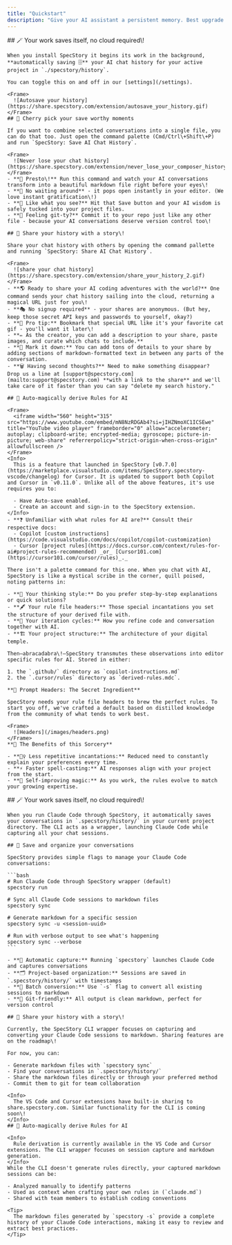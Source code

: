 ```yaml
---
title: "Quickstart"
description: "Give your AI assistant a persistent memory. Best upgrade since coffee ☕"
---
```


<Tabs>
  <Tab title="Cursor + VSCode">
    ## 🪄 Your work saves itself, no cloud required\!

    When you install SpecStory it begins its work in the background, **automatically saving 🗄️** your AI chat history for your active project in `./specstory/history`.

    You can toggle this on and off in our [settings](/settings).

    <Frame>
      ![Autosave your history](https://share.specstory.com/extension/autosave_your_history.gif)
    </Frame>
    ## 🎯 Cherry pick your save worthy moments

    If you want to combine selected conversations into a single file, you can do that too. Just open the command palette (Cmd/Ctrl\+Shift\+P) and run `SpecStory: Save AI Chat History`.

    <Frame>
      ![Never lose your chat history](https://share.specstory.com/extension/never_lose_your_composer_history_2.gif)
    </Frame>
    - **📝 Presto\!** Run this command and watch your AI conversations transform into a beautiful markdown file right before your eyes\!
    - **👀 No waiting around** - it pops open instantly in your editor. (We love instant gratification\!)
    - **💾 Like what you see?** Hit that Save button and your AI wisdom is safely tucked into your project files.
    - **🌳 Feeling git-ty?** Commit it to your repo just like any other file - because your AI conversations deserve version control too\!

    ## 🌟 Share your history with a story\!

    Share your chat history with others by opening the command pallette and running `SpecStory: Share AI Chat History`.

    <Frame>
      ![share your chat history](https://share.specstory.com/extension/share_your_history_2.gif)
    </Frame>
    - **🌎 Ready to share your AI coding adventures with the world?** One command sends your chat history sailing into the cloud, returning a magical URL just for you\!
    - **🎭 No signup required** - your shares are anonymous. (But hey, keep those secret API keys and passwords to yourself, okay?)
    - **🔗 Pro tip:** Bookmark that special URL like it's your favorite cat gif - you'll want it later\!
    - **✏️ As the creator, you can add a description to your share, paste images, and curate which chats to include.**
    - **📝 Mark it down:** You can add tons of details to your share by adding sections of markdown-formatted text in between any parts of the conversation.
    - **🗑️ Having second thoughts?** Need to make something disappear? Drop us a line at [support@specstory.com](mailto:support@specstory.com) **with a link to the share** and we'll take care of it faster than you can say "delete my search history."

    ## 🧪 Auto-magically derive Rules for AI

    <Frame>
      <iframe width="560" height="315" src="https://www.youtube.com/embed/mN8NzRDGAb4?si=jIHZNmoXC1ICSEwe" title="YouTube video player" frameborder="0" allow="accelerometer; autoplay; clipboard-write; encrypted-media; gyroscope; picture-in-picture; web-share" referrerpolicy="strict-origin-when-cross-origin" allowfullscreen />
    </Frame>
    <Info>
      This is a feature that launched in SpecStory [v0.7.0](https://marketplace.visualstudio.com/items/SpecStory.specstory-vscode/changelog) for Cursor. It is updated to support both Copilot and Cursor in `v0.11.0`. Unlike all of the above features, it's use requires you to:

      - Have Auto-save enabled.
      - Create an account and sign-in to the SpecStory extension.
    </Info>
    - **❓ Unfamiliar with what rules for AI are?** Consult their respective docs:
      - Copilot [custom instructions](https://code.visualstudio.com/docs/copilot/copilot-customization)
      - Cursor [project rules](https://docs.cursor.com/context/rules-for-ai#project-rules-recommended) _or_ [Cursor101.com](https://cursor101.com/cursor/rules)_._

    There isn't a palette command for this one. When you chat with AI, SpecStory is like a mystical scribe in the corner, quill poised, noting patterns in:

    - **🧠 Your thinking style:** Do you prefer step-by-step explanations or quick solutions?
    - **🖋️ Your rule file headers:** Those special incantations you set the structure of your derived file with.
    - **🔄 Your iteration cycles:** How you refine code and conversation together with AI.
    - **🏗️ Your project structure:** The architecture of your digital temple.

    Then—abracadabra\!—SpecStory transmutes these observations into editor specific rules for AI. Stored in either:

    1. the `.github/` directory as `copilot-instructions.md`
    2. the `.cursor/rules` directory as `derived-rules.mdc`.

    **🌈 Prompt Headers: The Secret Ingredient**

    SpecStory needs your rule file headers to brew the perfect rules. To start you off, we've crafted a default based on distilled knowledge from the community of what tends to work best.

    <Frame>
      ![Headers](/images/headers.png)
    </Frame>
    **🌟 The Benefits of this Sorcery**

    - **🧙‍♀️ Less repetitive incantations:** Reduced need to constantly explain your preferences every time.
    - **⚡ Faster spell-casting:** AI responses align with your project from the start.
    - **🔄 Self-improving magic:** As you work, the rules evolve to match your growing expertise.
  </Tab>
  <Tab title="Claude Code">
    ## 🪄 Your work saves itself, no cloud required\!

    When you run Claude Code through SpecStory, it automatically saves your conversations in `.specstory/history/` in your current project directory. The CLI acts as a wrapper, launching Claude Code while capturing all your chat sessions.

    ## 🎯 Save and organize your conversations

    SpecStory provides simple flags to manage your Claude Code conversations:

    ```bash
    # Run Claude Code through SpecStory wrapper (default)
    specstory run
    
    # Sync all Claude Code sessions to markdown files
    specstory sync
    
    # Generate markdown for a specific session
    specstory sync -u <session-uuid>
    
    # Run with verbose output to see what's happening
    specstory sync --verbose
    ```

    - **📝 Automatic capture:** Running `specstory` launches Claude Code and captures conversations
    - **🗂️ Project-based organization:** Sessions are saved in `.specstory/history/` with timestamps
    - **💾 Batch conversion:** Use `-s` flag to convert all existing sessions to markdown
    - **🌳 Git-friendly:** All output is clean markdown, perfect for version control

    ## 🌟 Share your history with a story\!

    Currently, the SpecStory CLI wrapper focuses on capturing and converting your Claude Code sessions to markdown. Sharing features are on the roadmap\!

    For now, you can:

    - Generate markdown files with `specstory sync`
    - Find your conversations in `.specstory/history/`
    - Share the markdown files directly or through your preferred method
    - Commit them to git for team collaboration

    <Info>
      The VS Code and Cursor extensions have built-in sharing to share.specstory.com. Similar functionality for the CLI is coming soon\!
    </Info>
    ## 🧪 Auto-magically derive Rules for AI

    <Info>
      Rule derivation is currently available in the VS Code and Cursor extensions. The CLI wrapper focuses on session capture and markdown generation.
    </Info>
    While the CLI doesn't generate rules directly, your captured markdown sessions can be:

    - Analyzed manually to identify patterns
    - Used as context when crafting your own rules in (`claude.md`)
    - Shared with team members to establish coding conventions

    <Tip>
      The markdown files generated by `specstory -s` provide a complete history of your Claude Code interactions, making it easy to review and extract best practices.
    </Tip>
  </Tab>
</Tabs>